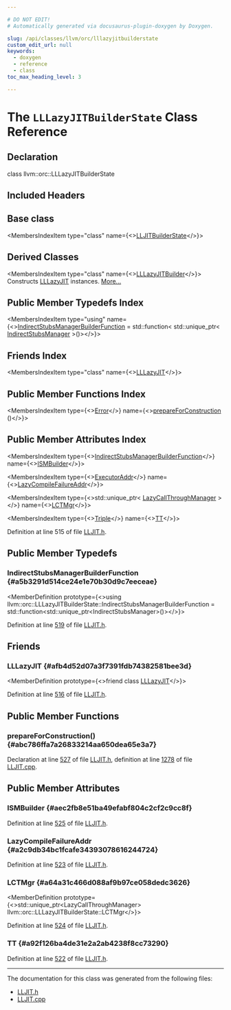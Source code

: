 ```yaml
---

# DO NOT EDIT!
# Automatically generated via docusaurus-plugin-doxygen by Doxygen.

slug: /api/classes/llvm/orc/lllazyjitbuilderstate
custom_edit_url: null
keywords:
  - doxygen
  - reference
  - class
toc_max_heading_level: 3

---
```





# The `LLLazyJITBuilderState` Class Reference

<DoxygenPage pluginConfig={pluginConfig}>



## Declaration

<CodeBlock>class llvm::orc::LLLazyJITBuilderState</CodeBlock>

## Included Headers

<IncludesList>
<IncludesListItem
  filePath="llvm/ExecutionEngine/Orc/LLJIT.h"
  permalink="/docs/api/files/include/include/llvm/include/llvm/executionengine/include/llvm/executionengine/orc/lljit-h"
  isLocal="true" />
</IncludesList>

## Base class

<MembersIndex>

<MembersIndexItem
  type="class"
  name={<><a href="/docs/api/classes/llvm/orc/lljitbuilderstate">LLJITBuilderState</a></>}>
</MembersIndexItem>

</MembersIndex>

## Derived Classes

<MembersIndex>

<MembersIndexItem
  type="class"
  name={<><a href="/docs/api/classes/llvm/orc/lllazyjitbuilder">LLLazyJITBuilder</a></>}>
Constructs <a href="/docs/api/classes/llvm/orc/lllazyjit">LLLazyJIT</a> instances. <a href="/docs/api/classes/llvm/orc/lllazyjitbuilder/#details">More...</a>
</MembersIndexItem>

</MembersIndex>

## Public Member Typedefs Index

<MembersIndex>

<MembersIndexItem
  type="using"
  name={<><a href="#a5b3291d514ce24e1e70b30d9c7eeceae">IndirectStubsManagerBuilderFunction</a> = std::function&lt; std::unique&#95;ptr&lt; <a href="/docs/api/classes/llvm/orc/indirectstubsmanager">IndirectStubsManager</a> &gt;()&gt;</>}>
</MembersIndexItem>

</MembersIndex>

## Friends Index

<MembersIndex>

<MembersIndexItem
  type="class"
  name={<><a href="#afb4d52d07a3f7391fdb74382581bee3d">LLLazyJIT</a></>}>
</MembersIndexItem>

</MembersIndex>

## Public Member Functions Index

<MembersIndex>

<MembersIndexItem
  type={<><a href="/docs/api/classes/llvm/error">Error</a></>}
  name={<><a href="#abc786ffa7a26833214aa650dea65e3a7">prepareForConstruction</a> ()</>}>
</MembersIndexItem>

</MembersIndex>

## Public Member Attributes Index

<MembersIndex>

<MembersIndexItem
  type={<><a href="#a5b3291d514ce24e1e70b30d9c7eeceae">IndirectStubsManagerBuilderFunction</a></>}
  name={<><a href="#aec2fb8e51ba49efabf804c2cf2c9cc8f">ISMBuilder</a></>}>
</MembersIndexItem>

<MembersIndexItem
  type={<><a href="/docs/api/classes/llvm/orc/executoraddr">ExecutorAddr</a></>}
  name={<><a href="#a2c9db34bc1fcafe34393078616244724">LazyCompileFailureAddr</a></>}>
</MembersIndexItem>

<MembersIndexItem
  type={<>std::unique&#95;ptr&lt; <a href="/docs/api/classes/llvm/orc/lazycallthroughmanager">LazyCallThroughManager</a> &gt;</>}
  name={<><a href="#a64a31c466d088af9b97ce058dedc3626">LCTMgr</a></>}>
</MembersIndexItem>

<MembersIndexItem
  type={<><a href="/docs/api/classes/llvm/triple">Triple</a></>}
  name={<><a href="#a92f126ba4de31e2a2ab4238f8cc73290">TT</a></>}>
</MembersIndexItem>

</MembersIndex>


Definition at line 515 of file <a href="/docs/api/files/include/include/llvm/include/llvm/executionengine/include/llvm/executionengine/orc/lljit-h">LLJIT.h</a>.

<SectionDefinition>

## Public Member Typedefs

### IndirectStubsManagerBuilderFunction {#a5b3291d514ce24e1e70b30d9c7eeceae}

<MemberDefinition
  prototype={<>using llvm::orc::LLLazyJITBuilderState::IndirectStubsManagerBuilderFunction = 
      std::function&lt;std::unique&#95;ptr&lt;IndirectStubsManager&gt;()&gt;</>}>

Definition at line <a href="/docs/api/files/include/include/llvm/include/llvm/executionengine/include/llvm/executionengine/orc/lljit-h/#l00519">519</a> of file <a href="/docs/api/files/include/include/llvm/include/llvm/executionengine/include/llvm/executionengine/orc/lljit-h">LLJIT.h</a>.
</MemberDefinition>

</SectionDefinition>

<SectionDefinition>

## Friends

### LLLazyJIT {#afb4d52d07a3f7391fdb74382581bee3d}

<MemberDefinition
  prototype={<>friend class <a href="/docs/api/classes/llvm/orc/lllazyjit">LLLazyJIT</a></>}>

Definition at line <a href="/docs/api/files/include/include/llvm/include/llvm/executionengine/include/llvm/executionengine/orc/lljit-h/#l00516">516</a> of file <a href="/docs/api/files/include/include/llvm/include/llvm/executionengine/include/llvm/executionengine/orc/lljit-h">LLJIT.h</a>.
</MemberDefinition>

</SectionDefinition>

<SectionDefinition>

## Public Member Functions

### prepareForConstruction() {#abc786ffa7a26833214aa650dea65e3a7}

<MemberDefinition
  prototype="Error llvm::orc::LLLazyJITBuilderState::prepareForConstruction ()">

Declaration at line <a href="/docs/api/files/include/include/llvm/include/llvm/executionengine/include/llvm/executionengine/orc/lljit-h/#l00527">527</a> of file <a href="/docs/api/files/include/include/llvm/include/llvm/executionengine/include/llvm/executionengine/orc/lljit-h">LLJIT.h</a>, definition at line <a href="/docs/api/files/lib/lib/executionengine/lib/executionengine/orc/lljit-cpp/#l01278">1278</a> of file <a href="/docs/api/files/lib/lib/executionengine/lib/executionengine/orc/lljit-cpp">LLJIT.cpp</a>.
</MemberDefinition>

</SectionDefinition>

<SectionDefinition>

## Public Member Attributes

### ISMBuilder {#aec2fb8e51ba49efabf804c2cf2c9cc8f}

<MemberDefinition
  prototype="IndirectStubsManagerBuilderFunction llvm::orc::LLLazyJITBuilderState::ISMBuilder">

Definition at line <a href="/docs/api/files/include/include/llvm/include/llvm/executionengine/include/llvm/executionengine/orc/lljit-h/#l00525">525</a> of file <a href="/docs/api/files/include/include/llvm/include/llvm/executionengine/include/llvm/executionengine/orc/lljit-h">LLJIT.h</a>.
</MemberDefinition>

### LazyCompileFailureAddr {#a2c9db34bc1fcafe34393078616244724}

<MemberDefinition
  prototype="ExecutorAddr llvm::orc::LLLazyJITBuilderState::LazyCompileFailureAddr">

Definition at line <a href="/docs/api/files/include/include/llvm/include/llvm/executionengine/include/llvm/executionengine/orc/lljit-h/#l00523">523</a> of file <a href="/docs/api/files/include/include/llvm/include/llvm/executionengine/include/llvm/executionengine/orc/lljit-h">LLJIT.h</a>.
</MemberDefinition>

### LCTMgr {#a64a31c466d088af9b97ce058dedc3626}

<MemberDefinition
  prototype={<>std::unique&#95;ptr&lt;LazyCallThroughManager&gt; llvm::orc::LLLazyJITBuilderState::LCTMgr</>}>

Definition at line <a href="/docs/api/files/include/include/llvm/include/llvm/executionengine/include/llvm/executionengine/orc/lljit-h/#l00524">524</a> of file <a href="/docs/api/files/include/include/llvm/include/llvm/executionengine/include/llvm/executionengine/orc/lljit-h">LLJIT.h</a>.
</MemberDefinition>

### TT {#a92f126ba4de31e2a2ab4238f8cc73290}

<MemberDefinition
  prototype="Triple llvm::orc::LLLazyJITBuilderState::TT">

Definition at line <a href="/docs/api/files/include/include/llvm/include/llvm/executionengine/include/llvm/executionengine/orc/lljit-h/#l00522">522</a> of file <a href="/docs/api/files/include/include/llvm/include/llvm/executionengine/include/llvm/executionengine/orc/lljit-h">LLJIT.h</a>.
</MemberDefinition>

</SectionDefinition>

<hr/>

The documentation for this class was generated from the following files:

<ul>
<li><a href="/docs/api/files/include/include/llvm/include/llvm/executionengine/include/llvm/executionengine/orc/lljit-h">LLJIT.h</a></li>
<li><a href="/docs/api/files/lib/lib/executionengine/lib/executionengine/orc/lljit-cpp">LLJIT.cpp</a></li>
</ul>

</DoxygenPage>
